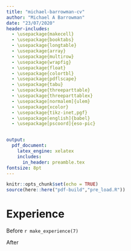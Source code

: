 ```yaml
---
title: "michael-barrowman-cv"
author: "Michael A Barrowman"
date: "23/07/2020"
header-includes:
  - \usepackage{makecell}
  - \usepackage{booktabs}
  - \usepackage{longtable}
  - \usepackage{array}
  - \usepackage{multirow}
  - \usepackage{wrapfig}
  - \usepackage{float}
  - \usepackage{colortbl}
  - \usepackage{pdflscape}
  - \usepackage{tabu}
  - \usepackage{threeparttable}
  - \usepackage{threeparttablex}
  - \usepackage[normalem]{ulem}
  - \usepackage{xcolor}
  - \usepackage{tikz-inet,pgf}
  - \usepackage[english]{babel}
  - \usepackage[pscoord]{eso-pic}


output:
  pdf_document:
    latex_engine: xelatex
    includes:
      in_header: preamble.tex
fontsize: 8pt
---
```


<!-- rmarkdown::render(here::here("pdf-build","make_pdf.Rmd"),output_dir=here::here("assets","files"),output_file="michael-barrowman-cv.pdf") -->

```r
knitr::opts_chunk$set(echo = TRUE)
source(here::here("pdf-build","pre_load.R"))
```

# Experience

Before
`r make_experience(7)`

After




